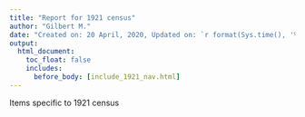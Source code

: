 ---
title: "Report for 1921 census"
author: "Gilbert M."
date: "Created on: 20 April, 2020, Updated on: `r format(Sys.time(), '%d %B, %Y')`"
output:
  html_document:
    toc_float: false
    includes:
      before_body: [include_1921_nav.html]
---

Items specific to 1921 census

